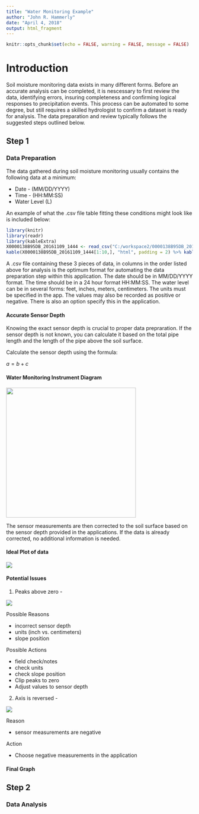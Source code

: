 ```yaml
---
title: "Water Monitoring Example"
author: "John R. Hammerly"
date: "April 4, 2018"
output: html_fragment
---
```


```r
knitr::opts_chunk$set(echo = FALSE, warning = FALSE, message = FALSE)
```

# Introduction

Soil moisture monitoring data exists in many different forms.  Before an accurate analysis can be completed, it is nescessary to first review the data, identifying errors, insuring completeness and confirming logical responses to precipitation events.  This process can be automated to some degree, but still requires a skilled hydrologist to confirm a dataset is ready for analysis.  The data preparation and review typically follows the suggested steps outlined below.

## Step 1

### Data Preparation

The data gathered during soil moisture monitoring usually contains the following data at a minimum:

  * Date - (MM/DD/YYYY)
  * Time - (HH:MM:SS)
  * Water Level (L)
  
An example of what the .csv file table fitting these conditions might look like is included below:
  
```r
library(knitr)
library(readr)
library(kableExtra)
X0000138B95DB_20161109_1444 <- read_csv("C:/workspace2/0000138B95DB_20161109_1444.csv")
kable(X0000138B95DB_20161109_1444[1:10,], "html", padding = 2) %>% kable_styling(full_width=FALSE)
```
  
A .csv file containing these 3 pieces of data, in columns in the order listed above for analysis is the optimum format for automating the data preparation step within this application.  The date should be in MM/DD/YYYY format.  The time should be in a 24 hour format HH:MM:SS.  The water level can be in several forms: feet, inches, meters, centimeters.  The units must be specified in the app.  The values may also be recorded as positive or negative.  There is also an option specify this in the application.

#### Accurate Sensor Depth

Knowing the exact sensor depth is crucial to proper data prepraration.  If the sensor depth is not known, you can calculate it based on the total pipe length and the length of the pipe above the soil surface.

Calculate the sensor depth using the formula:

$a = b + c$

#### Water Monitoring Instrument Diagram

![](www/wells.png){width=350px}

The sensor measurements are then corrected to the soil surface based on the sensor depth provided in the applications.  If the data is already corrected, no additional information is needed.

#### Ideal Plot of data

![](www/idealplot.png)

#### Potential Issues

1. Peaks above zero -

![](www/overplot.png)

Possible Reasons

* incorrect sensor depth
* units (inch vs. centimeters)
* slope position

Possible Actions

* field check/notes
* check units
* check slope position
* Clip peaks to zero
* Adjust values to sensor depth

2. Axis is reversed -

![](www/negative.png)

Reason

* sensor measurements are negative

Action

* Choose negative measurements in the application

#### Final Graph



## Step 2

### Data Analysis

